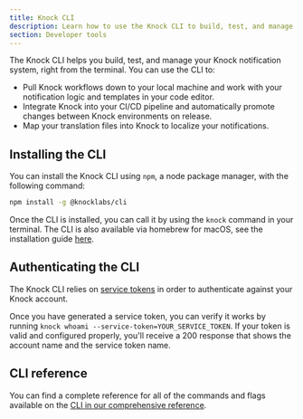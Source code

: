 ```yaml
---
title: Knock CLI
description: Learn how to use the Knock CLI to build, test, and manage your Knock notification system from the terminal.
section: Developer tools
---
```


The Knock CLI helps you build, test, and manage your Knock notification system, right from the terminal. You can use the CLI to:

- Pull Knock workflows down to your local machine and work with your notification logic and templates in your code editor.
- Integrate Knock into your CI/CD pipeline and automatically promote changes between Knock environments on release.
- Map your translation files into Knock to localize your notifications.

## Installing the CLI

You can install the Knock CLI using `npm`, a node package manager, with the following command:

```bash Installing the Knock CLI
npm install -g @knocklabs/cli
```

Once the CLI is installed, you can call it by using the `knock` command in your terminal. The CLI is also available via homebrew for macOS, see the installation guide [here](/cli#installation).

## Authenticating the CLI

The Knock CLI relies on [service tokens](/developer-tools/service-tokens) in order to authenticate against your Knock account.

Once you have generated a service token, you can verify it works by running `knock whoami --service-token=YOUR_SERVICE_TOKEN`. If your token is valid and configured properly, you'll receive a 200 response that shows the account name and the service token name.

## CLI reference

You can find a complete reference for all of the commands and flags available on the [CLI in our comprehensive reference](/cli).
